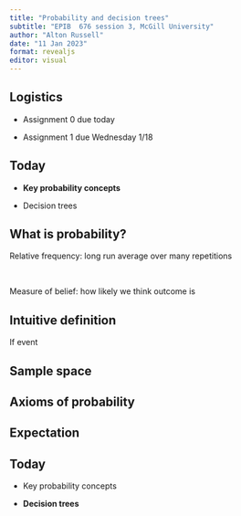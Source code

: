 ```yaml
---
title: "Probability and decision trees"
subtitle: "EPIB  676 session 3, McGill University"
author: "Alton Russell"
date: "11 Jan 2023"
format: revealjs
editor: visual
---
```


## Logistics

-   Assignment 0 due today

-   Assignment 1 due Wednesday 1/18

## Today

-   **Key probability concepts**

-   Decision trees

## What is probability?

Relative frequency: long run average over many repetitions

<br>

Measure of belief: how likely we think outcome is

## Intuitive definition

If event

## Sample space

## Axioms of probability

## Expectation

## Today

-   Key probability concepts

-   **Decision trees**
